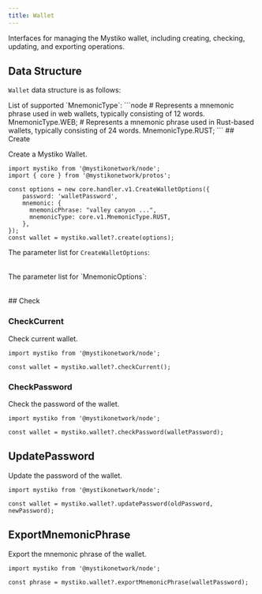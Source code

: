 ```yaml
---
title: Wallet
---
```


Interfaces for managing the Mystiko wallet, including creating, checking, updating, and exporting operations.

## Data Structure
`Wallet` data structure is as follows:
<Table
    headers={['Property', 'Type', 'Description']}
    data={[
        {
            'Property': { code: 'id' },
            'Type': 'string',
            'Description': 'The wallet ID.'
        },
        {
            'Property': { code: 'createdAt' },
            'Type': 'bigint',
            'Description': 'The creation time of the wallet.'
        },
        {
            'Property': { code: 'updatedAt' },
            'Type': 'bigint',
            'Description': 'The last update time of the wallet.'
        },
        {
            'Property': { code: 'encryptedEntropy' },
            'Type': 'string',
            'Description': 'The encrypted entropy of the wallet.'
        },
        {
            'Property': { code: 'hashedPassword' },
            'Type': 'string',
            'Description': 'The hashed password of the wallet.'
        },
        {
            'Property': { code: 'accountNonce' },
            'Type': 'number',
            'Description': 'The account nonce of the wallet.'
        },
        {
            'Property': { code: 'mnemonicType' },
            'Type': 'MnemonicType',
            'Description': 'The account mnemonic type.'
        }
    ]}
/>
List of supported `MnemonicType`:
```node
# Represents a mnemonic phrase used in web wallets, typically consisting of 12 words.
MnemonicType.WEB;
# Represents a mnemonic phrase used in Rust-based wallets, typically consisting of 24 words.
MnemonicType.RUST;
```
## Create

Create a Mystiko Wallet.

```node
import mystiko from '@mystikonetwork/node';
import { core } from '@mystikonetwork/protos';

const options = new core.handler.v1.CreateWalletOptions({
    password: 'walletPassword',
    mnemonic: {
      mnemonicPhrase: "valley canyon ...",
      mnemonicType: core.v1.MnemonicType.RUST,
    },
});
const wallet = mystiko.wallet?.create(options);
```
The parameter list for `CreateWalletOptions`:

<Table
    headers={["Parameter", "Required", "Description"]}
    data={[
        {
            'Parameter': { code: 'password' },
            'Required': 'true',
            'Description': 'The password for the wallet.'
        },
        {
            'Parameter': { code: 'mnemonic' },
            'Required': 'true',
            'Description': 'MnemonicOptions for the wallet.'
        }
    ]}
/>
The parameter list for `MnemonicOptions`:

<Table
    headers={["Parameter", "Required", "Description"]}
    data={[
        {
            'Parameter': { code: 'mnemonicPhrase' },
            'Required': 'true',
            'Description': 'Mnemonic phrase for the wallet.'
        },
        {
            'Parameter': { code: 'mnemonicType' },
            'Required': 'true',
            'Description': 'MnemonicType for the wallet.'
        }
    ]}
/>
## Check

### CheckCurrent
Check current wallet.

```node
import mystiko from '@mystikonetwork/node';

const wallet = mystiko.wallet?.checkCurrent();
```

### CheckPassword
Check the password of the wallet.

```node
import mystiko from '@mystikonetwork/node';

const wallet = mystiko.wallet?.checkPassword(walletPassword);
```

## UpdatePassword
Update the password of the wallet.

```node
import mystiko from '@mystikonetwork/node';

const wallet = mystiko.wallet?.updatePassword(oldPassword, newPassword);
```

## ExportMnemonicPhrase
Export the mnemonic phrase of the wallet.

```node
import mystiko from '@mystikonetwork/node';

const phrase = mystiko.wallet?.exportMnemonicPhrase(walletPassword);
```